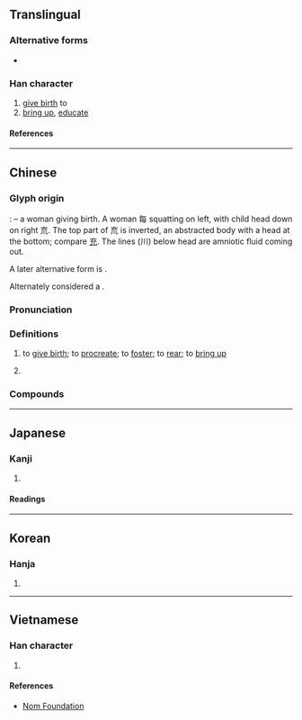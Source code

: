 {{also|育}}
{{character info/new}}
==Translingual==

===Alternative forms===
* {{l|mul|育}}

===Han character===
{{Han char|rn=80|rad=毋|as=09|sn=13|four=80513|canj=OYYIU|ids=⿰每㐬}}

# [[give birth]] to
# [[bring up]], [[educate]]

====References====
{{Han ref|kx=0590.060|dkj=16740|dj=0982.020|hdz=42384.040|uh=6BD3}}

----

==Chinese==
{{zh-forms}}

===Glyph origin===
{{Han etym}}
{{liushu|p}}: {{Han compound|每|㐬|liushu=p}} – a woman giving birth. A woman 每 squatting on left, with child head down on right 㐬. The top part of 㐬 is {{l|zh|子}} inverted, an abstracted body with a head at the bottom; compare [[充]].  The lines (川) below head are amniotic fluid coming out.

A later alternative form is {{l|zh|育}}.

Alternately considered a {{Han compound|每|𠫓|川|ls=psc|ls2=ic|c1=s|c2=p|c3=s|t1=woman|t2=child|t3=amniotic fluid}}.

===Pronunciation===
{{zh-pron
|m=yù
|c=juk1,juk6
|h=pfs=
|md=
|mn=io̍k
|mn-t=hiog4
|w=
|mc=y
|oc=y
|cat=
}}

===Definitions===
{{zh-hanzi}}

# {{lb|zh|formal}} to [[give birth]]; to [[procreate]]; to [[foster]]; to [[rear]]; to [[bring up]]
# {{surname|zh}}

===Compounds===
{{zh-der|毓子孕孫|毓婷|鍾靈毓秀}}

----

==Japanese==

===Kanji===
{{ja-kanji|grade=|rs=毋09}}

# {{rfdef|ja|sort=毋09}}

====Readings====
{{ja-readings
|on=いく
|kun=そだてる
}}

----

==Korean==

===Hanja===
{{ko-hanja|육}}

# {{rfdef|ko|sort=毋09}}

----

==Vietnamese==

===Han character===
{{vi-readings|rs=毋09|reading=dục}}

# {{rfdef|vi|sort=毋09}}

====References====
*[http://nomfoundation.org/common/nom_details.php?codepoint=6bd3 Nom Foundation]